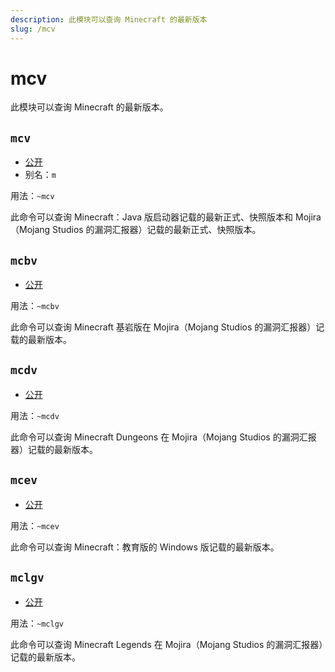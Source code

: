 ```yaml
---
description: 此模块可以查询 Minecraft 的最新版本
slug: /mcv
---
```


# mcv

此模块可以查询 Minecraft 的最新版本。

## `mcv`

- [公开](permissions)
- 别名：`m`

用法：`~mcv`

此命令可以查询 Minecraft：Java 版启动器记载的最新正式、快照版本和 Mojira（Mojang Studios 的漏洞汇报器）记载的最新正式、快照版本。

## `mcbv`

- [公开](permissions)

用法：`~mcbv`

此命令可以查询 Minecraft 基岩版在 Mojira（Mojang Studios 的漏洞汇报器）记载的最新版本。

## `mcdv`

- [公开](permissions)

用法：`~mcdv`

此命令可以查询 Minecraft Dungeons 在 Mojira（Mojang Studios 的漏洞汇报器）记载的最新版本。

## `mcev`

- [公开](permissions)

用法：`~mcev`

此命令可以查询 Minecraft：教育版的 Windows 版记载的最新版本。

## `mclgv`

- [公开](permissions)

用法：`~mclgv`

此命令可以查询 Minecraft Legends 在 Mojira（Mojang Studios 的漏洞汇报器）记载的最新版本。
